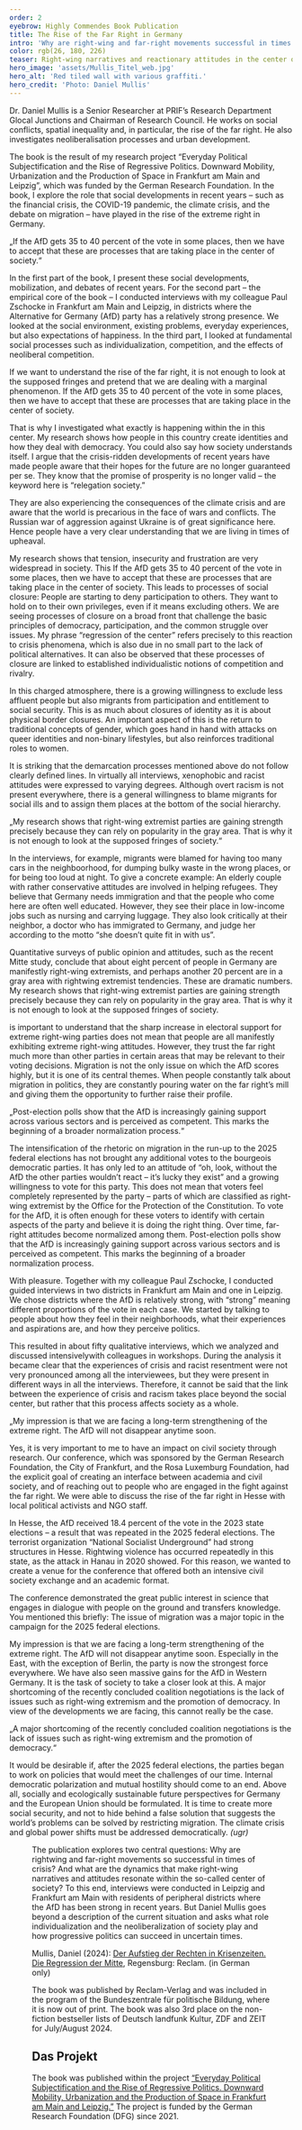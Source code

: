 ```yaml
---
order: 2
eyebrow: Highly Commendes Book Publication
title: The Rise of the Far Right in Germany
intro: 'Why are right-wing and far-right movements successful in times of crisis? Daniel Mullis explores this question in his book “The Rise of the Right in Times of Crisis” – and seeks an explanation not in the far right, but within the much-vaunted center of society: After all, it is not a marginal phenomenon when the AfD wins 20 percent of the vote in the federal elections. In this interview, he discusses his research process and describes the dynamics that make reactionary attitudes and right-wing ideologies resonatewithin the center of society.'
color: rgb(26, 180, 226)
teaser: Right-wing narratives and reactionary attitudes in the center of society? Daniel Mullis’ book examines the rise of the right in times of crisis.
hero_image: 'assets/Mullis_Titel_web.jpg'
hero_alt: 'Red tiled wall with various graffiti.'
hero_credit: 'Photo: Daniel Mullis'
---
```


<Interview>

<InterviewParticipant name="Daniel Mullis" image="assets/Mullis_Portrait_web.png" >

Dr. Daniel Mullis is a Senior Researcher at PRIF’s Research Department Glocal Junctions and Chairman of Research Council. He works on social conflicts, spatial inequality and, in particular, the rise of the far right. He also investigates neoliberalisation processes and urban development.

</InterviewParticipant>

<InterviewQuestion q="Your book “The Rise of the Right in Times of Crisis. The Regression of the Center” was published by Reclam in March 2024. It was positively reviewed by the Federal Agency for Civic Education and republished in the fall of 2024. What is your book about?">

The book is the result of my research project “Everyday Political Subjectification and the Rise of Regressive Politics. Downward Mobility, Urbanization and the Production of Space in Frankfurt am Main and Leipzig”, which was funded by the German Research Foundation. In the book, I explore the role that social developments in recent years – such as the financial crisis, the COVID-19 pandemic, the climate crisis, and the debate on migration – have played in the rise of the extreme right in Germany.

<Quote>

„If the AfD gets 35 to 40 percent of the vote in some places, then we have to accept that these are processes that are taking place in the center of society.“

</Quote>

In the first part of the book, I present these social developments, mobilization, and debates of recent years. For the second part – the empirical core of the book – I conducted interviews with my colleague Paul Zschocke in Frankfurt am Main and Leipzig, in districts where the Alternative for Germany (AfD) party has a relatively strong presence. We looked at the social environment, existing problems, everyday experiences, but also expectations of happiness. In the third part, I looked at fundamental social processes such as individualization, competition, and the effects of neoliberal competition.

</InterviewQuestion>

<InterviewQuestion q="In your book you argue that it is important to change the perspective. You suggest that instead of looking from the extreme right toward the center of society, we should examine the processes within the center itself that enable the extreme right to gain such traction there. You then speak of the “regression of the center.” What exactly do you mean by that?">

If we want to understand the rise of the far right, it is not enough to look at the supposed fringes and pretend that we are dealing with a marginal phenomenon. If the AfD gets 35 to 40 percent of the vote in some places, then we have to accept that these are processes that are taking place in the center of society.

That is why I investigated what exactly is happening within the in this center. My research shows how people in this country create identities and how they deal with democracy. You could also say how society understands itself. I argue that the crisis-ridden developments of recent years have made people aware that their hopes for the future are no longer guaranteed per se. They know that the promise of prosperity is no longer valid – the keyword here is “relegation society.”

They are also experiencing the consequences of the climate crisis and are aware that the world is precarious in the face of wars and conflicts. The Russian war of aggression against Ukraine is of great significance here. Hence people have a very clear understanding that we are living in times of upheaval.

My research shows that tension, insecurity and frustration are very widespread in society. This If the AfD gets 35 to 40 percent of the vote in some places, then we have to accept that these are processes that are taking place in the center of society. This leads to processes of social closure: People are starting to deny participation to others. They want to hold on to their own privileges, even if it means excluding others. We are seeing processes of closure on a broad front that challenge the basic principles of democracy, participation, and the common struggle over issues. My phrase “regression of the center” refers precisely to this reaction to crisis phenomena, which is also due in no small part to the lack of political alternatives. It can also be observed that these processes of closure are linked to established individualistic notions of competition and rivalry.

In this charged atmosphere, there is a growing willingness to exclude less affluent people but also migrants from participation and entitlement to social security. This is as much about closures of identity as it is about physical border closures. An important aspect of this is the return to traditional concepts of gender, which goes hand in hand with attacks on queer identities and non-binary lifestyles, but also reinforces traditional roles to women.

</InterviewQuestion>

<InterviewQuestion q="What I found particularly remarkable was your finding that the people you interviewed rarely have a coherent right-wing extremist worldview. Instead, their political identities are made up of fragments. Can you explain what this means for the political landscape in Germany?">

It is striking that the demarcation processes mentioned above do not follow clearly defined lines. In virtually all interviews, xenophobic and racist attitudes were expressed to varying degrees. Although overt racism is not present everywhere, there is a general willingness to blame migrants for social ills and to assign them places at the bottom of the social hierarchy.

<Quote>

„My research shows that right-wing extremist parties are gaining strength precisely because they can rely on popularity in the gray area. That is why it is not enough to look at the supposed fringes of society.“

</Quote>

In the interviews, for example, migrants were blamed for having too many cars in the neighboorhood, for dumping bulky waste in the wrong places, or for being too loud at night. To give a concrete example: An elderly couple with rather conservative attitudes are involved in helping refugees. They believe that Germany needs immigration and that the people who come here are often well educated. However, they see their place in low-income jobs such as nursing and carrying luggage. They also look critically at their neighbor, a doctor who has immigrated to Germany, and judge her according to the motto “she doesn’t quite fit in with us”.

Quantitative surveys of public opinion and attitudes, such as the recent Mitte study, conclude that about eight percent of people in Germany are manifestly right-wing extremists, and perhaps another 20 percent are in a gray area with rightwing extremist tendencies. These are dramatic numbers. My research shows that right-wing extremist parties are gaining strength precisely because they can rely on popularity in the gray area. That is why it is not enough to look at the supposed fringes of society.

</InterviewQuestion>

<InterviewQuestion q="More specifically, how do these attitudes become accessible to the far right?">

is important to understand that the sharp increase in electoral support for extreme right-wing parties does not mean that people are all manifestly exhibiting extreme right-wing attitudes. However, they trust the far right much more than other parties in certain areas that may be relevant to their voting decisions. Migration is not the only issue on which the AfD scores highly, but it is one of its central themes. When people constantly talk about migration in politics, they are constantly pouring water on the far right’s mill and giving them the opportunity to further raise their profile.

<Quote>

„Post-election polls show that the AfD is increasingly gaining support across various sectors and is perceived as competent. This marks the beginning of a broader normalization process.“

</Quote>

The intensification of the rhetoric on migration in the run-up to the 2025 federal elections has not brought any additional votes to the bourgeois democratic parties. It has only led to an attitude of “oh, look, without the AfD the other parties wouldn’t react – it’s lucky they exist” and a growing willingness to vote for this party. This does not mean that voters feel completely represented by the party – parts of which are classified as right-wing extremist by the Office for the Protection of the Constitution. To vote for the AfD, it is often enough for these voters to identify with certain aspects of the party and believe it is doing the right thing. Over time, far-right attitudes become normalized among them. Post-election polls show that the AfD is increasingly gaining support across various sectors and is perceived as competent. This marks the beginning of a broader normalization process.

</InterviewQuestion>

<InterviewQuestion q="Could you explain in more detail how you wentabout your research?">

With pleasure. Together with my colleague Paul Zschocke, I conducted guided interviews in two districts in Frankfurt am Main and one in Leipzig. We chose districts where the AfD is relatively strong, with “strong” meaning different proportions of the vote in each case. We started by talking to people about how they feel in their neighborhoods, what their experiences and aspirations are, and how they perceive politics.

This resulted in about fifty qualitative interviews, which we analyzed and discussed intensivelywith colleagues in workshops. During the analysis it became clear that the experiences of crisis and racist resentment were not very pronounced among all the interviewees, but they were present in different ways in all the interviews. Therefore, it cannot be said that the link between the experience of crisis and racism takes place beyond the social center, but rather that this process affects society as a whole.

</InterviewQuestion>

<Quote>

„My impression is that we are facing a long-term strengthening of the extreme right. The AfD will not disappear anytime soon.

</Quote>

<InterviewQuestion q="Since the publication of the book, you have given many readings and interviews. Together with the Institute for Social Research, the Kassel Institute for Sustainability, the Open House of Cultures and the AStA of the Goethe University, you organized the conference “Extreme Right in Hesse: Analysis and Counter-Strategies” in Frankfurt am Main. Why did you do it? And how?">

Yes, it is very important to me to have an impact on civil society through research. Our conference, which was sponsored by the German Research Foundation, the City of Frankfurt, and the Rosa Luxemburg Foundation, had the explicit goal of creating an interface between academia and civil society, and of reaching out to people who are engaged in the fight against the far right. We were able to discuss the rise of the far right in Hesse with local political activists and NGO staff.

In Hesse, the AfD received 18.4 percent of the vote in the 2023 state elections – a result that was repeated in the 2025 federal elections. The terrorist organization “National Socialist Underground” had strong structures in Hesse. Rightwing violence has occurred repeatedly in this state, as the attack in Hanau in 2020 showed. For this reason, we wanted to create a venue for the conference that offered both an intensive civil society exchange and an academic format.

The conference demonstrated the great public interest in science that engages in dialogue with people on the ground and transfers knowledge. You mentioned this briefly: The issue of migration was a major topic in the campaign for the 2025 federal elections.

</InterviewQuestion>

<InterviewQuestion q="How do you see the further political development in Germany?">

My impression is that we are facing a long-term strengthening of the extreme right. The AfD will not disappear anytime soon. Especially in the East, with the exception of Berlin, the party is now the strongest force everywhere. We have also seen massive gains for the AfD in Western Germany. It is the task of society to take a closer look at this. A major shortcoming of the recently concluded coalition negotiations is the lack of issues such as right-wing extremism and the promotion of democracy. In view of the developments we are facing, this cannot really be the case.

<Quote>

„A major shortcoming of the recently concluded coalition negotiations is the lack of issues such as right-wing extremism and the promotion of democracy.“

</Quote>

It would be desirable if, after the 2025 federal elections, the parties began to work on policies that would meet the challenges of our time. Internal democratic polarization and mutual hostility should come to an end. Above all, socially and ecologically sustainable future perspectives for Germany and the European Union should be formulated. It is time to create more social security, and not to hide behind a false solution that suggests the world’s problems can be solved by restricting migration. The climate crisis and global power shifts must be addressed democratically. *(ugr)*

</InterviewQuestion>

</Interview>

<Figure src="assets/Aufstieg-der-Rechten-Mullis.jpg" size="leftMargin" alt="Buchcover" />

<Callout eyebrow="Infobox" title="About the book" expandable={false}>

The publication explores two central questions: Why are rightwing and far-right movements so successful in times of crisis? And what are the dynamics that make right-wing narratives and attitudes resonate within the so-called center of society? To this end, interviews were conducted in Leipzig and Frankfurt am Main with residents of peripheral districts where the AfD has been strong in recent years. But Daniel Mullis goes beyond a description of the current situation and asks what role individualization and the neoliberalization of society play and how progressive politics can succeed in uncertain times.

Mullis, Daniel (2024): [Der Aufstieg der Rechten in Krisenzeiten. Die Regression der Mitte](https://www.reclam.de/detail/978-3-15-011469-8/Mullis__Daniel/Der_Aufstieg_der_Rechten_in_Krisenzeiten), Regensburg: Reclam. (in German only)

The book was published by Reclam-Verlag and was included in the program of the Bundeszentrale für politische Bildung, where it is now out of print. The book was also 3rd place on the non-fiction bestseller lists of Deutsch landfunk Kultur, ZDF and ZEIT for July/August 2024.

</Callout>

<Notes>

## Das Projekt

The book was published within the project [“Everyday Political Subjectification and the Rise of Regressive Politics. Downward Mobility, Urbanization and the Production of Space in Frankfurt am Main and Leipzig.”](https://www.prif.org/en/research/projects/everyday-political-subjectification-and-the-rise-of-regressive-politics) The project is funded by the German Research Foundation (DFG) since 2021.

</Notes>

